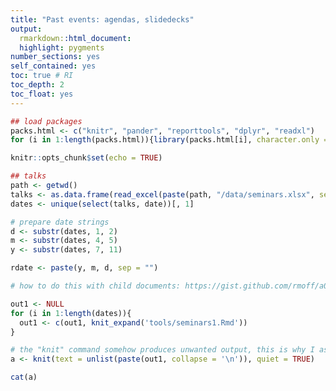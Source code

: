 ```yaml
---
title: "Past events: agendas, slidedecks"
output: 
  rmarkdown::html_document:
  highlight: pygments
number_sections: yes
self_contained: yes
toc: true # RI
toc_depth: 2
toc_float: yes
---
```

  
```r
## load packages
packs.html <- c("knitr", "pander", "reporttools", "dplyr", "readxl")
for (i in 1:length(packs.html)){library(packs.html[i], character.only = TRUE)}

knitr::opts_chunk$set(echo = TRUE)

## talks
path <- getwd()
talks <- as.data.frame(read_excel(paste(path, "/data/seminars.xlsx", sep = ""), col_types = NULL))
dates <- unique(select(talks, date))[, 1]

# prepare date strings
d <- substr(dates, 1, 2)
m <- substr(dates, 4, 5)
y <- substr(dates, 7, 11)

rdate <- paste(y, m, d, sep = "")
```

```r

# how to do this with child documents: https://gist.github.com/rmoff/a043676a2f084b81a434

out1 <- NULL
for (i in 1:length(dates)){
  out1 <- c(out1, knit_expand('tools/seminars1.Rmd'))
}

# the "knit" command somehow produces unwanted output, this is why I assign its output to a and use a separate chunk to display a
a <- knit(text = unlist(paste(out1, collapse = '\n')), quiet = TRUE)
```

```r
cat(a)
```